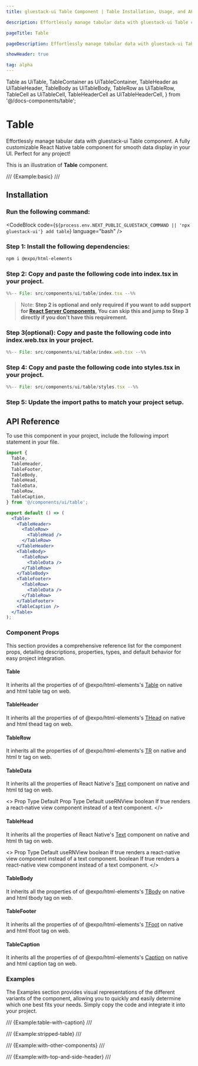 ```yaml
---
title: gluestack-ui Table Component | Table Installation, Usage, and API

description: Effortlessly manage tabular data with gluestack-ui Table component. A fully customizable React Native table component for smooth data display in your UI. Perfect for any project!

pageTitle: Table

pageDescription: Effortlessly manage tabular data with gluestack-ui Table component. A fully customizable React Native table component for smooth data display in your UI. Perfect for any project!

showHeader: true

tag: alpha
---
```



  Table as UiTable,
  TableContainer as UiTableContainer,
  TableHeader as UiTableHeader,
  TableBody as UiTableBody,
  TableRow as UiTableRow,
  TableCell as UiTableCell,
  TableHeaderCell as UiTableHeaderCell,
} from '@/docs-components/table';

# Table

Effortlessly manage tabular data with gluestack-ui Table component. A fully customizable React Native table component for smooth data display in your UI. Perfect for any project!

This is an illustration of **Table** component.

/// {Example:basic} ///

## Installation

<Tabs>
    <TabItem Label="cli">

### Run the following command:

<CodeBlock code={`${process.env.NEXT_PUBLIC_GLUESTACK_COMMAND || 'npx gluestack-ui'} add table`} language="bash" />


</TabItem>
    <TabItem Label="manual">


### Step 1: Install the following dependencies:

```bash
npm i @expo/html-elements
```

### Step 2: Copy and paste the following code into index.tsx in your project.

```jsx
%%-- File: src/components/ui/table/index.tsx --%%
```

> Note: **Step 2 is optional and only required if you want to add support for [React Server Components](https://vercel.com/blog/understanding-react-server-components), You can skip this and jump to Step 3 directly if you don't have this requirement.**

### Step 3(optional): Copy and paste the following code into index.web.tsx in your project.

```jsx
%%-- File: src/components/ui/table/index.web.tsx --%%
```

### Step 4: Copy and paste the following code into styles.tsx in your project.

```jsx
%%-- File: src/components/ui/table/styles.tsx --%%
```

### Step 5: Update the import paths to match your project setup.

</TabItem>
</Tabs>


## API Reference

To use this component in your project, include the following import statement in your file.

```jsx
import {
  Table,
  TableHeader,
  TableFooter,
  TableBody,
  TableHead,
  TableData,
  TableRow,
  TableCaption,
} from '@/components/ui/table';
```

<AnatomyImage
  mobileUrl="https://i.imgur.com/5FVEmNK.png"
  webUrl="https://i.imgur.com/D622sCO.png"
  classNameStyle="aspect-[513/803] md:aspect-[736/467]"
/>

```jsx
export default () => (
  <Table>
    <TableHeader>
      <TableRow>
        <TableHead />
      </TableRow>
    </TableHeader>
    <TableBody>
      <TableRow>
        <TableData />
      </TableRow>
    </TableBody>
    <TableFooter>
      <TableRow>
        <TableData />
      </TableRow>
    </TableFooter>
    <TableCaption />
  </Table>
);
```

### Component Props

This section provides a comprehensive reference list for the component props, detailing descriptions, properties, types, and default behavior for easy project integration.

#### Table

It inherits all the properties of of @expo/html-elements's [Table](https://www.npmjs.com/package/@expo/html-elements#table) on native and html table tag on web.

#### TableHeader

It inherits all the properties of of @expo/html-elements's [THead](https://www.npmjs.com/package/@expo/html-elements#thead) on native and html thead tag on web.

#### TableRow

It inherits all the properties of of @expo/html-elements's [TR](https://www.npmjs.com/package/@expo/html-elements#tr) on native and html tr tag on web.

#### TableData

It inherits all the properties of React Native's [Text](https://reactnative.dev/docs/text) component on native and html td tag on web.

<>
  <UiTable>
    <UiTableHeader>
      <UiTableRow>
        <UiTableHeaderCell>Prop</UiTableHeaderCell>
        <UiTableHeaderCell>Type</UiTableHeaderCell>
        <UiTableHeaderCell>Default</UiTableHeaderCell>
      </UiTableRow>
    </UiTableHeader>
    <UiTableBody>
      <UiTableRow>
        <UiTableCell>Prop</UiTableCell>
        <UiTableCell>Type</UiTableCell>
        <UiTableCell>Default</UiTableCell>
      </UiTableRow>
      <UiTableRow>
        <UiTableCell>
          <InlineCode>useRNView</InlineCode>
          </UiTableCell>
        <UiTableCell>boolean</UiTableCell>
        <UiTableCell>
          If true renders a react-native view component instead of a text
          component.
        </UiTableCell>
      </UiTableRow>
    </UiTableBody>
  </UiTable>
</>

#### TableHead

It inherits all the properties of React Native's [Text](https://reactnative.dev/docs/text) component on native and html th tag on web.

<>
  <UiTable>
    <UiTableHeader>
      <UiTableRow>
        <UiTableHeaderCell>Prop</UiTableHeaderCell>
        <UiTableHeaderCell>Type</UiTableHeaderCell>
        <UiTableHeaderCell>Default</UiTableHeaderCell>
      </UiTableRow>
    </UiTableHeader>
    <UiTableBody>
      <UiTableRow>
        <UiTableCell>
          <InlineCode>useRNView</InlineCode>
        </UiTableCell>
        <UiTableCell>boolean</UiTableCell>
        <UiTableCell>
          If true renders a react-native view component instead of a text
          component.
        </UiTableCell>
      </UiTableRow>
         <UiTableRow>
            <UiTableCell>boolean</UiTableCell>
            <UiTableCell>
            If true renders a react-native view component instead of a text
            component.
          </UiTableCell>
        </UiTableRow>
    </UiTableBody>
  </UiTable>
</>

#### TableBody

It inherits all the properties of of @expo/html-elements's [TBody](https://www.npmjs.com/package/@expo/html-elements#tbody) on native and html tbody tag on web.

#### TableFooter

It inherits all the properties of of @expo/html-elements's [TFoot](https://www.npmjs.com/package/@expo/html-elements#tfoot) on native and html tfoot tag on web.

#### TableCaption

It inherits all the properties of of @expo/html-elements's [Caption](https://www.npmjs.com/package/@expo/html-elements#caption) on native and html caption tag on web.

### Examples

The Examples section provides visual representations of the different variants of the component, allowing you to quickly and easily determine which one best fits your needs. Simply copy the code and integrate it into your project.

/// {Example:table-with-caption} ///

/// {Example:stripped-table} ///

/// {Example:with-other-components} ///

/// {Example:with-top-and-side-header} ///
